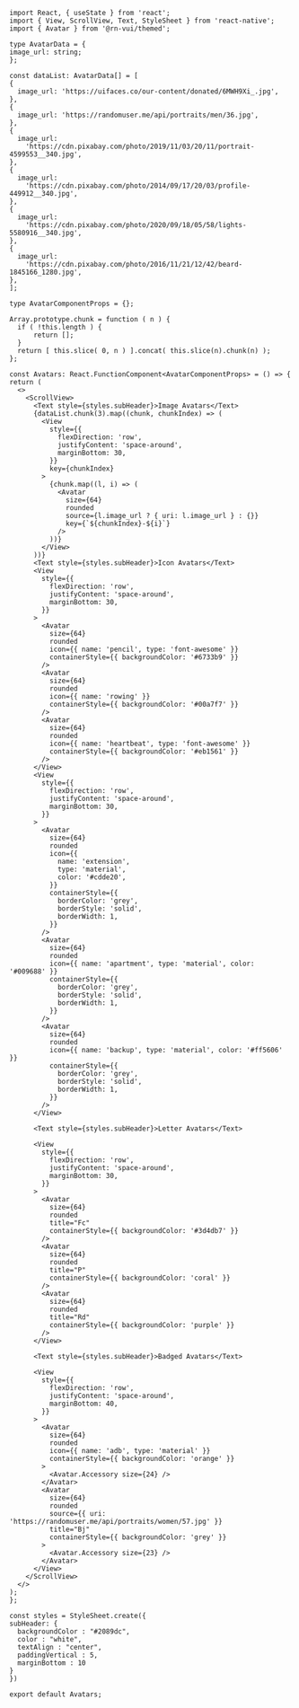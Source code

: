 ```SnackPlayer name=RNE Avatar
import React, { useState } from 'react';
import { View, ScrollView, Text, StyleSheet } from 'react-native';
import { Avatar } from '@rn-vui/themed';

type AvatarData = {
image_url: string;
};

const dataList: AvatarData[] = [
{
  image_url: 'https://uifaces.co/our-content/donated/6MWH9Xi_.jpg',
},
{
  image_url: 'https://randomuser.me/api/portraits/men/36.jpg',
},
{
  image_url:
    'https://cdn.pixabay.com/photo/2019/11/03/20/11/portrait-4599553__340.jpg',
},
{
  image_url:
    'https://cdn.pixabay.com/photo/2014/09/17/20/03/profile-449912__340.jpg',
},
{
  image_url:
    'https://cdn.pixabay.com/photo/2020/09/18/05/58/lights-5580916__340.jpg',
},
{
  image_url:
    'https://cdn.pixabay.com/photo/2016/11/21/12/42/beard-1845166_1280.jpg',
},
];

type AvatarComponentProps = {};

Array.prototype.chunk = function ( n ) {
  if ( !this.length ) {
      return [];
  }
  return [ this.slice( 0, n ) ].concat( this.slice(n).chunk(n) );
};

const Avatars: React.FunctionComponent<AvatarComponentProps> = () => {
return (
  <>
    <ScrollView>
      <Text style={styles.subHeader}>Image Avatars</Text>
      {dataList.chunk(3).map((chunk, chunkIndex) => (
        <View
          style={{
            flexDirection: 'row',
            justifyContent: 'space-around',
            marginBottom: 30,
          }}
          key={chunkIndex}
        >
          {chunk.map((l, i) => (
            <Avatar
              size={64}
              rounded
              source={l.image_url ? { uri: l.image_url } : {}}
              key={`${chunkIndex}-${i}`}
            />
          ))}
        </View>
      ))}
      <Text style={styles.subHeader}>Icon Avatars</Text>
      <View
        style={{
          flexDirection: 'row',
          justifyContent: 'space-around',
          marginBottom: 30,
        }}
      >
        <Avatar
          size={64}
          rounded
          icon={{ name: 'pencil', type: 'font-awesome' }}
          containerStyle={{ backgroundColor: '#6733b9' }}
        />
        <Avatar
          size={64}
          rounded
          icon={{ name: 'rowing' }}
          containerStyle={{ backgroundColor: '#00a7f7' }}
        />
        <Avatar
          size={64}
          rounded
          icon={{ name: 'heartbeat', type: 'font-awesome' }}
          containerStyle={{ backgroundColor: '#eb1561' }}
        />
      </View>
      <View
        style={{
          flexDirection: 'row',
          justifyContent: 'space-around',
          marginBottom: 30,
        }}
      >
        <Avatar
          size={64}
          rounded
          icon={{
            name: 'extension',
            type: 'material',
            color: '#cdde20',
          }}
          containerStyle={{
            borderColor: 'grey',
            borderStyle: 'solid',
            borderWidth: 1,
          }}
        />
        <Avatar
          size={64}
          rounded
          icon={{ name: 'apartment', type: 'material', color: '#009688' }}
          containerStyle={{
            borderColor: 'grey',
            borderStyle: 'solid',
            borderWidth: 1,
          }}
        />
        <Avatar
          size={64}
          rounded
          icon={{ name: 'backup', type: 'material', color: '#ff5606' }}
          containerStyle={{
            borderColor: 'grey',
            borderStyle: 'solid',
            borderWidth: 1,
          }}
        />
      </View>

      <Text style={styles.subHeader}>Letter Avatars</Text>

      <View
        style={{
          flexDirection: 'row',
          justifyContent: 'space-around',
          marginBottom: 30,
        }}
      >
        <Avatar
          size={64}
          rounded
          title="Fc"
          containerStyle={{ backgroundColor: '#3d4db7' }}
        />
        <Avatar
          size={64}
          rounded
          title="P"
          containerStyle={{ backgroundColor: 'coral' }}
        />
        <Avatar
          size={64}
          rounded
          title="Rd"
          containerStyle={{ backgroundColor: 'purple' }}
        />
      </View>

      <Text style={styles.subHeader}>Badged Avatars</Text>

      <View
        style={{
          flexDirection: 'row',
          justifyContent: 'space-around',
          marginBottom: 40,
        }}
      >
        <Avatar
          size={64}
          rounded
          icon={{ name: 'adb', type: 'material' }}
          containerStyle={{ backgroundColor: 'orange' }}
        >
          <Avatar.Accessory size={24} />
        </Avatar>
        <Avatar
          size={64}
          rounded
          source={{ uri: 'https://randomuser.me/api/portraits/women/57.jpg' }}
          title="Bj"
          containerStyle={{ backgroundColor: 'grey' }}
        >
          <Avatar.Accessory size={23} />
        </Avatar>
      </View>
    </ScrollView>
  </>
);
};

const styles = StyleSheet.create({
subHeader: {
  backgroundColor : "#2089dc",
  color : "white",
  textAlign : "center",
  paddingVertical : 5,
  marginBottom : 10
}
})

export default Avatars;
```

